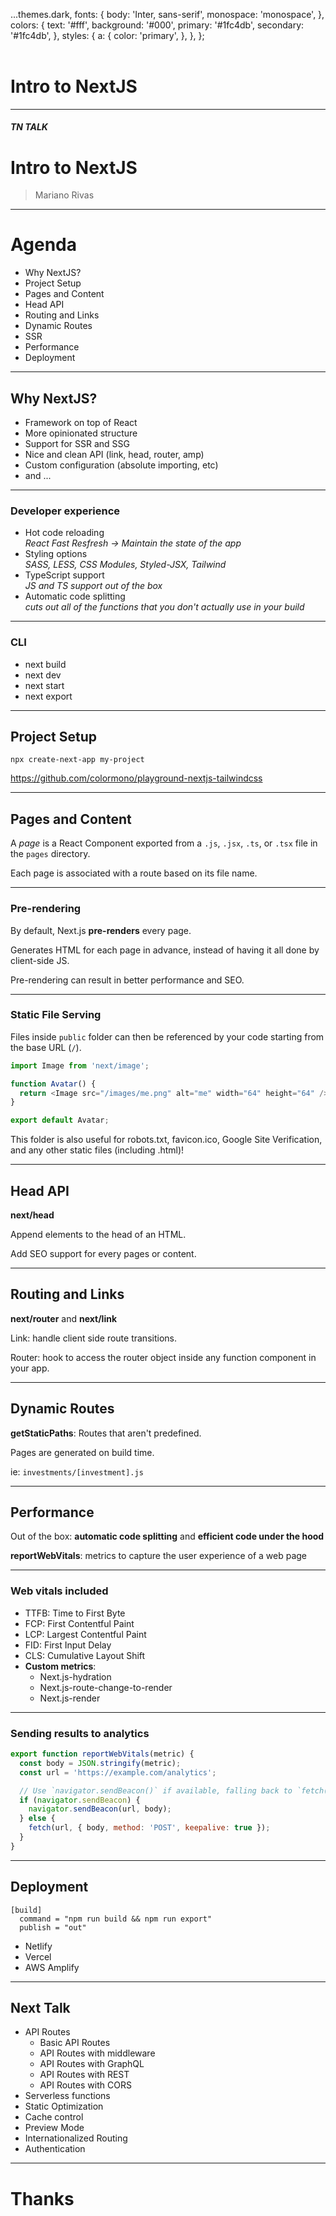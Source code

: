 
  ...themes.dark,
  fonts: {
    body: 'Inter, sans-serif',
    monospace: 'monospace',
  },
  colors: {
    text: '#fff',
    background: '#000',
    primary: '#1fc4db',
    secondary: '#1fc4db',
  },
  styles: {
    a: {
      color: 'primary',
    },
  },
};

<Head>
  <title>Intro to NextJS</title>
  <meta name="twitter:card" content="summary_large_image" />
  <meta name="twitter:site" content="@truenorth_ok" />
  <meta name="twitter:title" content="Intro to NextJS" />
  <meta name="twitter:description" content="Project slides" />
  <meta name="twitter:image" content="https://truenorth.co/assets/images/socialmedia.png" />
</Head>

<Header>

<!-- COLORMONO -->

</Header>

<Footer>

<!-- colormono.com -->

</Footer>

# Intro to NextJS

---

##### TN TALK

# Intro to NextJS

> Mariano Rivas

---

# Agenda

<Steps>

- Why NextJS?
- Project Setup
- Pages and Content
- Head API
- Routing and Links
- Dynamic Routes
- SSR
- Performance
- Deployment

</Steps>

---

## Why NextJS?

<Steps>

- Framework on top of React
- More opinionated structure
- Support for SSR and SSG
- Nice and clean API (link, head, router, amp)
- Custom configuration (absolute importing, etc)
- and ...

</Steps>

---

### Developer experience

- Hot code reloading<br />
  _React Fast Resfresh -> Maintain the state of the app_
- Styling options<br />
  _SASS, LESS, CSS Modules, Styled-JSX, Tailwind_
- TypeScript support<br />
  _JS and TS support out of the box_
- Automatic code splitting<br />
  _cuts out all of the functions that you don't actually use in your build_

---

### CLI

- next build
- next dev
- next start
- next export

---

## Project Setup

`npx create-next-app my-project`

https://github.com/colormono/playground-nextjs-tailwindcss

---

## Pages and Content

A _page_ is a React Component exported from a `.js`, `.jsx`, `.ts`, or `.tsx` file in the `pages` directory.

Each page is associated with a route based on its file name.

---

### Pre-rendering

By default, Next.js **pre-renders** every page.

Generates HTML for each page in advance, instead of having it all done by client-side JS.

Pre-rendering can result in better performance and SEO.

---

### Static File Serving

Files inside `public` folder can then be referenced by your code starting from the base URL (`/`).

```js
import Image from 'next/image';

function Avatar() {
  return <Image src="/images/me.png" alt="me" width="64" height="64" />;
}

export default Avatar;
```

<Notes>

This folder is also useful for robots.txt, favicon.ico, Google Site Verification, and any other static files (including .html)!

</Notes>

---

## Head API

**next/head**

Append elements to the head of an HTML.

Add SEO support for every pages or content.

---

## Routing and Links

**next/router** and **next/link**

Link: handle client side route transitions.

Router: hook to access the router object inside any function component in your app.

---

## Dynamic Routes

**getStaticPaths**: Routes that aren't predefined.

Pages are generated on build time.

ie: `investments/[investment].js`

---

## Performance

Out of the box: **automatic code splitting** and **efficient code under the hood**

**reportWebVitals**: metrics to capture the user experience of a web page

---

### Web vitals included

- TTFB: Time to First Byte
- FCP: First Contentful Paint
- LCP: Largest Contentful Paint
- FID: First Input Delay
- CLS: Cumulative Layout Shift
- **Custom metrics**:
  - Next.js-hydration
  - Next.js-route-change-to-render
  - Next.js-render

---

### Sending results to analytics

```js
export function reportWebVitals(metric) {
  const body = JSON.stringify(metric);
  const url = 'https://example.com/analytics';

  // Use `navigator.sendBeacon()` if available, falling back to `fetch()`.
  if (navigator.sendBeacon) {
    navigator.sendBeacon(url, body);
  } else {
    fetch(url, { body, method: 'POST', keepalive: true });
  }
}
```

---

## Deployment

```
[build]
  command = "npm run build && npm run export"
  publish = "out"
```

- Netlify
- Vercel
- AWS Amplify

---

## Next Talk

- API Routes
  - Basic API Routes
  - API Routes with middleware
  - API Routes with GraphQL
  - API Routes with REST
  - API Routes with CORS
- Serverless functions
- Static Optimization
- Cache control
- Preview Mode
- Internationalized Routing
- Authentication

---

# Thanks

